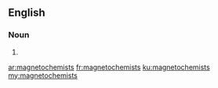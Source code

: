 ==English==

===Noun===
{{head|en|plural}}

# {{plural of|magnetochemist|lang=en|nocat=1}}

[[ar:magnetochemists]]
[[fr:magnetochemists]]
[[ku:magnetochemists]]
[[my:magnetochemists]]
